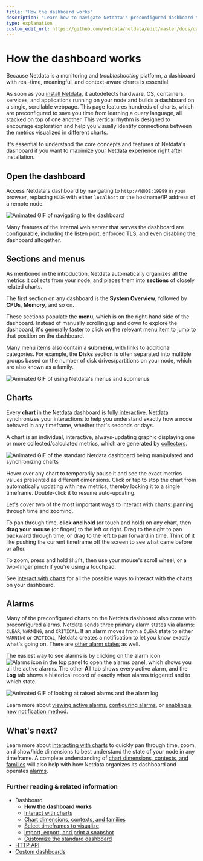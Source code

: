 ```yaml
---
title: "How the dashboard works"
description: "Learn how to navigate Netdata's preconfigured dashboard to get started exploring, visualizing, and troubleshooting in real time."
type: explanation
custom_edit_url: https://github.com/netdata/netdata/edit/master/docs/dashboard/how-dashboard-works.mdx
---
```


# How the dashboard works

Because Netdata is a monitoring and _troubleshooting_ platform, a dashboard with real-time, meaningful, and
context-aware charts is essential.

As soon as you [install Netdata](/docs/get-started.mdx), it autodetects hardware, OS, containers, services, and
applications running on your node and builds a dashboard on a single, scrollable webpage. This page features hundreds of
charts, which are preconfigured to save you time from learning a query language, all stacked on top of one another. This
vertical rhythm is designed to encourage exploration and help you visually identify connections between the metrics
visualized in different charts.

It's essential to understand the core concepts and features of Netdata's dashboard if you want to maximize your Netdata
experience right after installation.

## Open the dashboard

Access Netdata's dashboard by navigating to `http://NODE:19999` in your browser, replacing `NODE` with either
`localhost` or the hostname/IP address of a remote node.

![Animated GIF of navigating to the
dashboard](https://user-images.githubusercontent.com/1153921/80825153-abaec600-8b94-11ea-8b17-1b770a2abaa9.gif)

Many features of the internal web server that serves the dashboard are [configurable](/web/server/README.md), including
the listen port, enforced TLS, and even disabling the dashboard altogether.

## Sections and menus

As mentioned in the introduction, Netdata automatically organizes all the metrics it collects from your node, and places
them into **sections** of closely related charts.

The first section on any dashboard is the **System Overview**, followed by **CPUs**, **Memory**, and so on.

These sections populate the **menu**, which is on the right-hand side of the dashboard. Instead of manually scrolling up
and down to explore the dashboard, it's generally faster to click on the relevant menu item to jump to that position on
the dashboard.

Many menu items also contain a **submenu**, with links to additional categories. For example, the **Disks** section is often separated into multiple groups based on the number of disk drives/partitions on your node, which are also known as a family.

![Animated GIF of using Netdata's menus and
submenus](https://user-images.githubusercontent.com/1153921/80832425-7c528600-8ba1-11ea-8140-d0a17a62009b.gif)

## Charts

Every **chart** in the Netdata dashboard is [fully interactive](/docs/dashboard/interact-charts.mdx). Netdata
synchronizes your interactions to help you understand exactly how a node behaved in any timeframe, whether that's
seconds or days.

A chart is an individual, interactive, always-updating graphic displaying one or more collected/calculated metrics,
which are generated by [collectors](/docs/collect/how-collectors-work.md). 

![Animated GIF of the standard Netdata dashboard being manipulated and synchronizing
charts](https://user-images.githubusercontent.com/1153921/80839230-b034a800-8baf-11ea-9cb2-99c1e10f0f85.gif)

Hover over any chart to temporarily pause it and see the exact metrics values presented as different dimensions. Click
or tap to stop the chart from automatically updating with new metrics, thereby locking it to a single timeframe.
Double-click it to resume auto-updating.

Let's cover two of the most important ways to interact with charts: panning through time and zooming.

To pan through time, **click and hold** (or touch and hold) on any chart, then **drag your mouse** (or finger) to the
left or right. Drag to the right to pan backward through time, or drag to the left to pan forward in time. Think of it
like pushing the current timeframe off the screen to see what came before or after.

To zoom, press and hold `Shift`, then use your mouse's scroll wheel, or a two-finger pinch if you're using a touchpad.

See [interact with charts](/docs/dashboard/interact-charts.mdx) for all the possible ways to interact with the charts on
your dashboard.

## Alarms

Many of the preconfigured charts on the Netdata dashboard also come with preconfigured alarms. Netdata sends three
primary alarm states via alarms: `CLEAR`, `WARNING`, and `CRITICAL`. If an alarm moves from a `CLEAR` state to either
`WARNING` or `CRITICAL`, Netdata creates a notification to let you know exactly what's going on. There are [other alarm
states](/health/REFERENCE.md#alarm-statuses) as well.

The easiest way to see alarms is by clicking on the alarm icon ![Alarms
icon](https://raw.githubusercontent.com/netdata/netdata-ui/98e31799c1ec0983f433537ff16d2ac2b0d994aa/src/components/icon/assets/alarm.svg)
in the top panel to open the alarms panel, which shows you all the active alarms. The other **All** tab shows every
active alarm, and the **Log** tab shows a historical record of exactly when alarms triggered and to which state.

![Animated GIF of looking at raised alarms and the alarm
log](https://user-images.githubusercontent.com/1153921/80842482-8c289500-8bb6-11ea-9791-600cfdbe82ce.gif)

Learn more about [viewing active alarms](/docs/monitor/view-active-alarms.md), [configuring
alarms](/docs/monitor/configure-alarms.md), or [enabling a new notification
method](/docs/monitor/enable-notifications.md).

## What's next?

Learn more about [interacting with charts](/docs/dashboard/interact-charts.mdx) to quickly pan through time, zoom, and
show/hide dimensions to best understand the state of your node in any timeframe. A complete understanding of [chart
dimensions, contexts, and families](/docs/dashboard/dimensions-contexts-families.mdx) will also help with how Netdata
organizes its dashboard and operates [alarms](/docs/monitor/configure-alarms.md).

### Further reading & related information

- Dashboard
  - **[How the dashboard works](/docs/dashboard/how-dashboard-works.mdx)**
  - [Interact with charts](/docs/dashboard/interact-charts.mdx)
  - [Chart dimensions, contexts, and families](/docs/dashboard/dimensions-contexts-families.mdx)
  - [Select timeframes to visualize](/docs/dashboard/visualization-date-and-time-controls.mdx)
  - [Import, export, and print a snapshot](/docs/dashboard/import-export-print-snapshot.mdx)
  - [Customize the standard dashboard](/docs/dashboard/customize.mdx)
- [HTTP API](/web/api/README.md)
- [Custom dashboards](/web/gui/custom/README.md)
